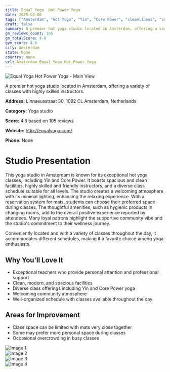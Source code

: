 ```yaml
---
title: Equal Yoga  Hot Power Yoga
date: 2025-03-08
tags: ["Amsterdam", "Hot Yoga", "Yin", "Core Power", "cleanliness", "community", "Amsterdam"]  
draft: false
summary: A premier hot yoga studio located in Amsterdam, offering a variety of classes with highly skilled instructors.
gm_reviews_count: 105
gm_totalScore: 4.8
gym_score: 4.6
city: Amsterdam
state: None
country: None
url: Amsterdam_Equal_Yoga_Hot_Power_Yoga
---
```


<div className="aspect-[16/9] relative my-8">
  <img 
    src="https://lh5.googleusercontent.com/p/AF1QipMJDJsIg46EW8_QBF5Fd49dL2TIPhymKAOqo8Ft=w1920-h1080-k-no"
    alt="Equal Yoga  Hot Power Yoga - Main View"
    className="object-cover absolute inset-0 w-full h-full rounded-lg"
  />
</div>

A premier hot yoga studio located in Amsterdam, offering a variety of classes with highly skilled instructors.

**Address:** Linnaeusstraat 30, 1092 CL Amsterdam, Netherlands

**Category:** Yoga studio

**Score:** 4.8 based on 105 reviews

**Website:** http://equalyoga.com/

**Phone:** None

# Studio Presentation

This yoga studio in Amsterdam is known for its exceptional hot yoga classes, including Yin and Core Power. It boasts spacious and clean facilities, highly skilled and friendly instructors, and a diverse class schedule suitable for all levels. The studio creates a welcoming atmosphere with its minimal lighting, enhancing the relaxing experience. With a reservation system for mats, students can choose their preferred space during classes. The thoughtful amenities, such as hygienic products in changing rooms, add to the overall positive experience reported by attendees. Many loyal patrons highlight the supportive community vibe and the studio's commitment to their wellness journey.

Conveniently located and with a variety of classes throughout the day, it accommodates different schedules, making it a favorite choice among yoga enthusiasts.

## Why You'll Love It

- Exceptional teachers who provide personal attention and professional support
- Clean, modern, and spacious facilities
- Diverse class offerings including Yin and Core Power yoga
- Welcoming community atmosphere
- Well-organized schedule with classes available throughout the day

## Areas for Improvement

- Class space can be limited with mats very close together
- Some may prefer more personal space during classes
- Occasional overcrowding in busy classes

<div className="grid grid-cols-1 xl:grid-cols-2 gap-4 my-8">
<div className="aspect-[4/3] relative"><img src="https://lh5.googleusercontent.com/p/AF1QipPvqVgFCFcfKKKM3DCmlWnJfUMEjsH452piXs-t=w1920-h1080-k-no" alt="Image 1" className="object-cover absolute inset-0 w-full h-full rounded-lg" /></div>
<div className="aspect-[4/3] relative"><img src="https://lh5.googleusercontent.com/p/AF1QipPS7SWlQ19KLlaEQNDuaUdPAlnePdHgsavmkS8r=w1920-h1080-k-no" alt="Image 2" className="object-cover absolute inset-0 w-full h-full rounded-lg" /></div>
<div className="aspect-[4/3] relative"><img src="https://lh5.googleusercontent.com/p/AF1QipOZ5kLUGtK9mt4u3ljJz9glfZoRP2pp8yvAl7LP=w1920-h1080-k-no" alt="Image 3" className="object-cover absolute inset-0 w-full h-full rounded-lg" /></div>
<div className="aspect-[4/3] relative"><img src="https://lh5.googleusercontent.com/p/AF1QipOs6ssr-DhHD18cQpCmWq7WZ6itaPALKptQBEod=w1920-h1080-k-no" alt="Image 4" className="object-cover absolute inset-0 w-full h-full rounded-lg" /></div>
</div>